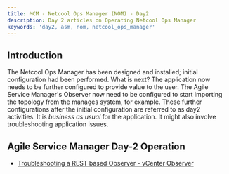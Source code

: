 ```yaml
---
title: MCM - Netcool Ops Manager (NOM) - Day2
description: Day 2 articles on Operating Netcool Ops Manager
keywords: 'day2, asm, nom, netcool_ops_manager'
---
```


## **Introduction**

The Netcool Ops Manager has been designed and installed; initial configuration had been performed. 
What is next? The application now needs to be further configured to provide value to the user. 
The Agile Service Manager's Observer now need to be configured to start importing the topology from the manages system, for example.
These further configurations after the initial configuration are referred to as day2 activities. 
It is _business as usual_ for the application. It might also involve troubleshooting application issues.

## Agile Service Manager Day-2 Operation

- [Troubleshooting a REST based Observer - vCenter Observer](/mcm/cp4mcm_nom_day2/asm_day2_vCenter)
